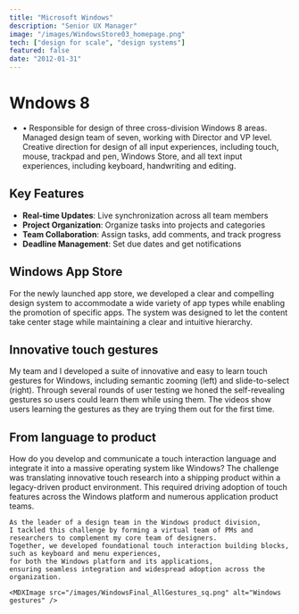 ```yaml
---
title: "Microsoft Windows"
description: "Senior UX Manager"
image: "/images/WindowsStore03_homepage.png"
tech: ["design for scale", "design systems"]
featured: false
date: "2012-01-31"
---
```


# Wndows 8

- • Responsible for design of three cross-division Windows 8 areas. Managed design team of seven, working with Director and VP level. Creative direction for design of all input experiences, including touch, mouse, trackpad and pen, Windows Store, and all text input experiences, including keyboard, handwriting and editing.

## Key Features

- **Real-time Updates**: Live synchronization across all team members
- **Project Organization**: Organize tasks into projects and categories
- **Team Collaboration**: Assign tasks, add comments, and track progress
- **Deadline Management**: Set due dates and get notifications

## Windows App Store

For the newly launched app store,
we developed a clear and compelling design system to accommodate a wide variety of app types while enabling the promotion of specific apps.
The system was designed to let the content take center stage while maintaining a clear and intuitive hierarchy.

<MDXImage src="/images/WindowsStoreHomepage.jpg" alt="Windows Store" />

## Innovative touch gestures

<ImageGallery>
  <div>
    My team and I developed a suite of innovative and easy to learn touch gestures for Windows, 
    including semantic zooming (left) and slide-to-select (right). 
    Through several rounds of user testing we honed the self-revealing gestures so users could learn them while using them. 
    The videos show users learning the gestures as they are trying them out for the first time.
  </div>

  <div>
    <MDXVideo
        src="/videos/Windows1.mp4"
        autoplay={true}
        loop={true}
        muted={true}
    />
    <MDXVideo
        src="/videos/Windows2.mp4"
        autoplay={true}
        loop={true}
        muted={true}
    />
    </div>
</ImageGallery>

## From language to product

<ImageGallery>
  <div>
    How do you develop and communicate a touch interaction language and integrate it into a massive operating system like Windows? 
    The challenge was translating innovative touch research into a shipping product within a legacy-driven product environment. 
    This required driving adoption of touch features across the Windows platform and numerous application product teams.

    As the leader of a design team in the Windows product division,
    I tackled this challenge by forming a virtual team of PMs and researchers to complement my core team of designers.
    Together, we developed foundational touch interaction building blocks, such as keyboard and menu experiences,
    for both the Windows platform and its applications,
    ensuring seamless integration and widespread adoption across the organization.

  </div>

    <MDXImage src="/images/WindowsFinal_AllGestures_sq.png" alt="Windows gestures" />

</ImageGallery>
